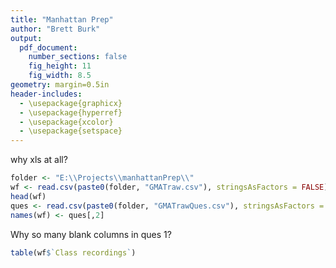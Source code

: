 ```yaml
---
title: "Manhattan Prep"
author: "Brett Burk"
output: 
  pdf_document: 
    number_sections: false
    fig_height: 11
    fig_width: 8.5
geometry: margin=0.5in
header-includes:
  - \usepackage{graphicx}
  - \usepackage{hyperref}
  - \usepackage{xcolor}
  - \usepackage{setspace}
---
```


why xls at all?

```r
folder <- "E:\\Projects\\manhattanPrep\\"
wf <- read.csv(paste0(folder, "GMATraw.csv"), stringsAsFactors = FALSE)
head(wf)
ques <- read.csv(paste0(folder, "GMATrawQues.csv"), stringsAsFactors = FALSE)
names(wf) <- ques[,2]
```

Why so many blank columns in ques 1?

```r
table(wf$`Class recordings`)
```
